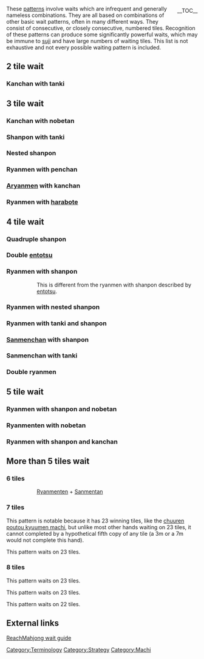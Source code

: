 <div style="float:right; width: auto; margin: 5px 0 5px 10px;">__TOC__</div>
These [[machi|patterns]] involve waits which are infrequent and generally nameless combinations.  They are all based on combinations of other basic wait patterns, often in many different ways.  They consist of consecutive, or closely consecutive, numbered tiles.  Recognition of these patterns can produce some significantly powerful waits, which may be immune to [[suji]] and have large numbers of waiting tiles. This list is not exhaustive and not every possible waiting pattern is included.

==2 tile wait==

===Kanchan with tanki===

{{machi
|pattern   = 3567888s000000z
|tilewaits = 34s
}}

==3 tile wait==

===Kanchan with nobetan===
{{machi
|pattern   = 1113456s000000z
|tilewaits = 236s
}}

===Shanpon with tanki===
{{machi
|pattern   = 000z4455066m000z
|tilewaits = 456m
}}

=== Nested shanpon ===
{{machi
|pattern   = 000z22334455p11z
|tilewaits = 25p1z
}}

===Ryanmen with penchan===
{{machi
|pattern   = 1122223s000000z
|tilewaits = 134s
}}

===[[Aryanmen]] with kanchan===
{{machi
|pattern   = 000z5567777s000z
|tilewaits = 568s
}}

{{machi
|pattern   = 000z3455777m000z
|tilewaits = 256m
}}

===Ryanmen with [[harabote]]===
{{machi
|pattern   = 000z4556777p000z
|tilewaits = 356p
}}

==4 tile wait==

=== Quadruple shanpon ===
{{machi
|pattern   = 000z2233445566p
|tilewaits = 2356p
}}

=== Double [[entotsu]] ===
{{machi
|pattern   = 34505m67888p000z
|tilewaits = 25m58p
}}

===Ryanmen with shanpon===

{{machi
|pattern   = 000z2223456677m
|tilewaits = 5678m
}}
::This is different from the ryanmen with shanpon described by [[entotsu]].

===Ryanmen with nested shanpon===
{{machi
|pattern   = 22334455s34055m
|tilewaits = 25s25m
}}

===Ryanmen with tanki and shanpon===
{{machi
|pattern   = 000z4445066p000z
|tilewaits = 4567p
}}
{{machi
|pattern   = 000z2223334m000z
|tilewaits = 2345m
}}

===[[Sanmenchan]] with shanpon===
{{machi
|pattern   = 33345678p11000z
|tilewaits = 369p1z
}}

===Sanmenchan with tanki===
{{machi
|pattern   = 000z4555678s000z
|tilewaits = 3469s
}}

===Double ryanmen===
{{machi
|pattern   = 2233334s000000z
|tilewaits = 1245s
}}
{{machi
|pattern   = 4566777s000000z
|tilewaits = 3568s
}}

==5 tile wait==

===Ryanmen with shanpon and nobetan===
{{machi
|pattern   = 2345506677p000z
|tilewaits = 25678p
}}

===Ryanmenten with nobetan===
{{machi
|pattern   = 3334567m000000z
|tilewaits = 24578m
}}

===Ryanmen with shanpon and kanchan===
{{machi
|pattern   = 4445667888p000z
|tilewaits = 45678p
}}

== More than 5 tiles wait ==
=== 6 tiles ===
{{machi
|pattern   = 1112345678p000z
|tilewaits = 235689p
}}
::[[Ryanmenten]] + [[Sanmentan]]

{{machi
|pattern   = 2233444505666m
|tilewaits = 123456m
}}

{{machi
|pattern   = 2344567888s000z
|tilewaits = 134679s
}}

{{machi
|pattern   = 2344445678p000z
|tilewaits = 235689p
}}

{{machi
|pattern   = 2233445506667s
|tilewaits = 235678s
}}

{{machi
|pattern   = 4445666678m000z
|tilewaits = 345789m
}}

=== 7 tiles ===
{{machi
|pattern   = 2333345677778m
|tilewaits = 1245689m
}}

This pattern is notable because it has 23 winning tiles, like the [[chuuren poutou|chuuren poutou kyuumen machi]], but unlike most other hands waiting on 23 tiles, it cannot completed by a hypothetical fifth copy of any tile (a 3m or a 7m would not complete this hand).

{{machi
|pattern   = 2344445666678s
|tilewaits = 1235789s
}}

This pattern waits on 23 tiles.

{{machi
|pattern   = 2233445566777p
|tilewaits = 1234567p
}}

{{machi
|pattern   = 2344405566678s
|tilewaits = 1245689s
}}

=== 8 tiles ===
{{machi
|pattern   = 2333344567888m
|tilewaits = 12456789m
}}

This pattern waits on 23 tiles.

{{machi
|pattern   = 2344445678999s
|tilewaits = 12356789s
}}

This pattern waits on 23 tiles.

{{machi
|pattern   = 2223456777p000z
|tilewaits = 12345678p
}}

This pattern waits on 22 tiles.

==External links==
[http://reachmahjong.com/en/forum/viewtopic.php?f=5&t=52599 ReachMahjong wait guide]

{{Navbox machi}}

[[Category:Terminology]]
[[Category:Strategy]]
[[Category:Machi]]